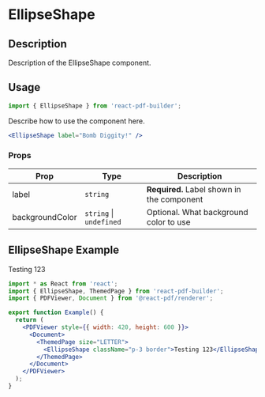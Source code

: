 

<Meta title="Documentation/Components/Shapes/EllipseShape" />

<h1>EllipseShape</h1>

## Description

Description of the EllipseShape component.

## Usage

```jsx
import { EllipseShape } from 'react-pdf-builder';
```

Describe how to use the component here.

```jsx
<EllipseShape label="Bomb Diggity!" />
```

### Props

| Prop            | Type                        | Description                                |
| --------------- | --------------------------- | ------------------------------------------ |
| label           | `string`                    | **Required.** Label shown in the component |
| backgroundColor | `string` &#124; `undefined` | Optional. What background color to use     |

## EllipseShape Example

<DocsPDF>
  <EllipseShape className="p-3 border">Testing 123</EllipseShape>
</DocsPDF>

```jsx
import * as React from 'react';
import { EllipseShape, ThemedPage } from 'react-pdf-builder';
import { PDFViewer, Document } from '@react-pdf/renderer';

export function Example() {
  return (
    <PDFViewer style={{ width: 420, height: 600 }}>
      <Document>
        <ThemedPage size="LETTER">
          <EllipseShape className="p-3 border">Testing 123</EllipseShape>
        </ThemedPage>
      </Document>
    </PDFViewer>
  );
}
```
